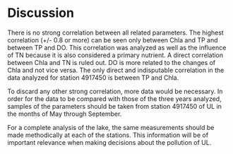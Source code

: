 # Discussion

There is no strong correlation between all related parameters. The highest correlation (+/- 0.8 or more) can be seen only between Chla and TP and between TP and DO. This correlation was analyzed as well as the influence of TN because it is also considered a primary nutrient. A direct correlation between Chla and TN is ruled out. DO is more related to the changes of Chla and not vice versa. The only direct and indisputable correlation in the data analyzed for station 4917450 is between TP and Chla.  

To discard any other strong correlation, more data would be necessary. In order for the data to be compared with those of the three years analyzed, samples of the parameters should be taken from station 4917450 of UL in the months of May through September.

For a complete analysis of the lake, the same measurements should be made methodically at each of the stations. This information will be of important relevance when making decisions about the pollution of UL.
